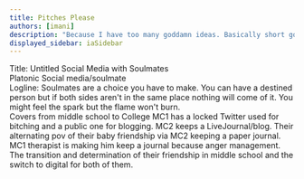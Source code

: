 ```yaml
---
title: Pitches Please
authors: [imani]
description: "Because I have too many goddamn ideas. Basically short google keep sized ideas that filter through my brain but I dont have the time to flesh out at the current"
displayed_sidebar: iaSidebar 
---
```


Title: Untitled Social Media with Soulmates  
Platonic Social media/soulmate  
Logline: Soulmates are a choice you have to make. You can have a destined person but if both sides aren't in the same place nothing will come of it. You might feel the spark but the flame won't burn.  
Covers from middle school to College MC1 has a locked Twitter used for bitching and a public one for blogging. MC2 keeps a LiveJournal/blog. Their alternating pov of their baby friendship via MC2 keeping a paper journal. MC1 therapist is making him keep a journal because anger management. The transition and determination of their friendship in middle school and the switch to digital for both of them.

